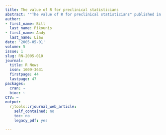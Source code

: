 ```yaml
---
title: The value of R for preclinical statisticians
abstract: '"The value of R for preclinical statisticians" published in R News.'
author:
- first_name: Bill
  last_name: Pikounis
- first_name: Andy
  last_name: Liaw
date: '2005-05-01'
volume: 5
issue: 1
slug: RN-2005-010
journal:
  title: R News
  issn: 1609-3631
  firstpage: 44
  lastpage: 47
packages:
  cran: ~
  bioc: ~
CTV: ~
output:
  rjtools::rjournal_web_article:
    self_contained: no
    toc: no
    legacy_pdf: yes

---
```

